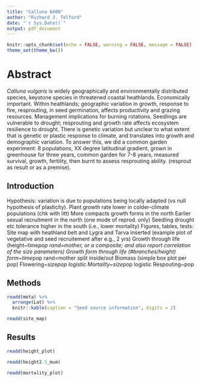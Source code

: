 ```yaml
---
title: "Calluna 6000"
author: "Richard J. Telford"
date: "`r Sys.Date()`"
output: pdf_document
---
```


```r
knitr::opts_chunk$set(echo = FALSE, warning = FALSE, message = FALSE)
theme_set(theme_bw())
```
# Abstract

_Calluna vulgaris_ is widely geographically and environmentally distributed species, keystone species in threatened coastal heathlands. 
Economically important. Within heathlands; geographic variation in growth, response to fire, resprouting, in seed germination, affects productivity and grazing resources. 
Management implications for burning rotations. 
Seedlings are vulnerable to drought; resprouting and growth rate affects ecosystem resilience to drought. 
There is genetic variation but unclear to what extent that is genetic or plastic response to climate, and translates into growth and demographic variation. 
To answer this, we did a common garden experiment: 8 populations, XX degree latitudinal gradient, grown in greenhouse for three years, common garden for 7-8 years, measured survival, growth, fertility, then burnt to assess resprouting ability. 
(resprout as result or as a premise).

## Introduction 

Hypothesis: variation is due to populations being locally adapted (vs null hypothesis of plasticity).
        Plant growth rate lower in colder-climate populations (chk with litt)
        More compacts growth forms in the north
        Earlier sexual recruitment in the north (one mode of reprod. only)
        Seedling drought etc tolerance higher in the south (i.e., lower mortality) 
    Figures, tables, tests:
        Site map with heathland belt and Lygra and Tarva inserted (example plot of vegetative and seed recruitement after e.g., 2 yrs)
        Growth through life (height~time*pop rand=mother, or a composite; and also report correlation of the size parameters)
        Growth form through life (#branches/height) form~time*pop rand=mother split inside/out
        Biomass (simple box plot per pop)
        Flowering~size*pop logistic
        Mortailty~size*pop logistic
        Respouting~pop


## Methods

```r
readd(meta) %>% 
  arrange(Lat) %>% 
  knitr::kable(caption = "Seed source information", digits = 2)
```



```r
readd(site_map)
```


## Results

```r
readd(height_plot)
```

```r
readd(height2.5_mum)
```


```r
readd(mortality_plot)
```
